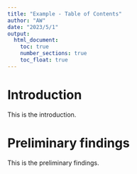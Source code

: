 ```yaml
---
title: "Example - Table of Contents"
author: "AW"
date: "2023/5/1"
output:
  html_document:
    toc: true
    number_sections: true
    toc_float: true
---
```


# Introduction

This is the introduction.

# Preliminary findings

This is the preliminary findings.
